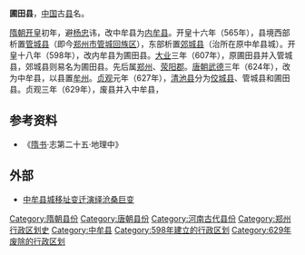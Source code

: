 '''圃田县'''，[[中国|中国]]古[[县|县]]名。

[[隋朝|隋朝]][[开皇|开皇]]初年，避[[楊忠_(北朝)|杨忠]]讳，改中牟县为[[内牟县|内牟县]]。开皇十六年（565年），县境西部析置[[管城县|管城县]]（即今[[郑州市|郑州市]][[管城回族区|管城回族区]]），东部析置[[郊城县|郊城县]]（治所在原中牟县城）。开皇十八年（598年），改内牟县为圃田县。[[大业_(年号)|大业]]三年（607年），原圃田县并入管城县，郊城县则易名为圃田县。先后属[[郑州_(古代)|郑州]]、[[荥阳郡|荥阳郡]]。[[唐朝|唐朝]][[武德|武德]]三年（624年），改为中牟县，以县置[[牟州|牟州]]。[[貞觀_(唐朝)|贞观]]元年（627年），[[清池县|清池县]]分为[[佼城县|佼城县]]、管城县和圃田县。贞观三年（629年），废县并入中牟县，

== 参考资料 ==

*《[[隋书|隋书]]·志第二十五·地理中》

== 外部 ==
*[https://web.archive.org/web/20141103211649/http://zzwb.zynews.com/html/2014-09/19/content_602446.htm 中牟县城移址变迁演绎沧桑巨变]

{{河南行政区划小作品}}
[[Category:隋朝县份|Category:隋朝县份]]
[[Category:唐朝县份|Category:唐朝县份]]
[[Category:河南古代县份|Category:河南古代县份]]
[[Category:郑州行政区划史|Category:郑州行政区划史]]
[[Category:中牟县|Category:中牟县]]
[[Category:598年建立的行政区划|Category:598年建立的行政区划]]
[[Category:629年废除的行政区划|Category:629年废除的行政区划]]